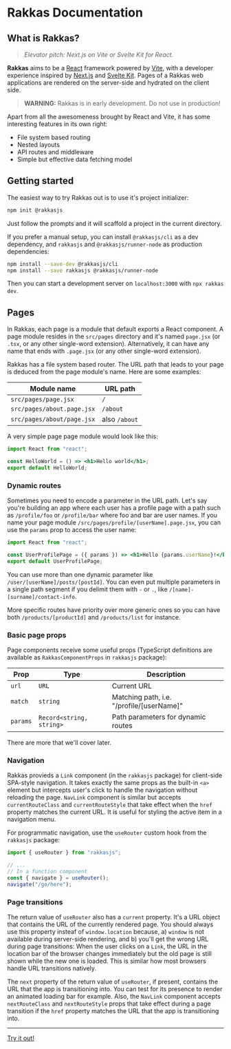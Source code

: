 
# Rakkas Documentation

## What is Rakkas?

> _Elevator pitch: Next.js on Vite or Svelte Kit for React._

**Rakkas** aims to be a [React](https://reactjs.org) framework powered by [Vite](https://vitejs.dev), with a developer experience inspired by [Next.js](https://nextjs.org) and [Svelte Kit](https://kit.svelte.dev). Pages of a Rakkas web applications are rendered on the server-side and hydrated on the client side.

> **WARNING:** Rakkas is in early development. Do not use in production!

Apart from all the awesomeness brought by React and Vite, it has some interesting features in its own right:

- File system based routing
- Nested layouts
- API routes and middleware
- Simple but effective data fetching model

## Getting started

The easiest way to try Rakkas out is to use it's project initializer:

```sh
npm init @rakkasjs
```

Just follow the prompts and it will scaffold a project in the current directory.

If you prefer a manual setup, you can install `@rakkasjs/cli` as a dev dependency, and `rakkasjs` and `@rakkasjs/runner-node` as production dependencies:

```sh
npm install --save-dev @rakkasjs/cli
npm install --save rakkasjs @rakkasjs/runner-node
```

Then you can start a development server on `localhost:3000` with `npx rakkas dev`.

## Pages

In Rakkas, each page is a module that default exports a React component. A page module resides in the `src/pages` directory and it's named `page.jsx` (or `.tsx`, or any other single-word extension). Alternatively, it can have any name that ends with `.page.jsx` (or any other single-word extension).

Rakkas has a file system based router. The URL path that leads to your page is deduced from the page module's name. Here are some examples:

| Module name                | URL path      |
| -------------------------- | ------------- |
| `src/pages/page.jsx`       | `/`           |
| `src/pages/about.page.jsx` | `/about`      |
| `src/pages/about/page.jsx` | also `/about` |

A very simple page page module would look like this:

```jsx
import React from "react";

const HelloWorld = () => <h1>Hello world</h1>;
export default HelloWorld;
```

### Dynamic routes

Sometimes you need to encode a parameter in the URL path. Let's say you're building an app where each user has a profile page with a path such as `/profile/foo` or `/profile/bar` where foo and bar are user names. If you name your page module `/src/pages/profile/[userName].page.jsx`, you can use the `params` prop to access the user name:

```jsx
import React from "react";

const UserProfilePage = ({ params }) => <h1>Hello {params.userName}!</h1>;
export default UserProfilePage;
```

You can use more than one dynamic parameter like `/user/[userName]/posts/[postId]`. You can even put multiple parameters in a single path segment if you delimit them with `-` or `.`, like `/[name]-[surname]/contact-info`.

More specific routes have priority over more generic ones so you can have both `/products/[productId]` and `/products/list` for instance.

### Basic page props

Page components receive some useful props (TypeScript definitions are available as `RakkasComponentProps` in `rakkasjs` package):

| Prop     | Type                     | Description                               |
| -------- | ------------------------ | ----------------------------------------- |
| `url`    | `URL`                    | Current URL                               |
| `match`  | `string`                 | Matching path, i.e. "/profile/[userName]" |
| `params` | `Record<string, string>` | Path parameters for dynamic routes        |

There are more that we'll cover later.

### Navigation

Rakkas provieds a `Link` component (in the `rakkasjs` package) for client-side SPA-style navigation. It takes exactly the same props as the built-in `<a>` element but intercepts user's click to handle the navigation without reloading the page. `NavLink` component is similar but accepts `currentRouteClass` and `currentRouteStyle` that take effect when the `href` property matches the current URL. It is useful for styling the active item in a navigation menu.

For programmatic navigation, use the `useRouter` custom hook from the `rakkasjs` package:

```js
import { useRouter } from "rakkasjs";

// ...
// In a function component
const { navigate } = useRouter();
navigate("/go/here");
```

### Page transitions

The return value of `useRouter` also has a `current` property. It's a URL object that contains the URL of the currently rendered page. You should always use this property insteaf of `window.location` because, a) `window` is not available during server-side rendering, and b) you'll get the wrong URL during page transitions: When the user clicks on a `Link`, the URL in the location bar of the browser changes immediately but the old page is still shown while the new one is loaded. This is similar how most browsers handle URL transitions natively.

The `next` property of the return value of `useRouter`, if present, contains the URL that the app is transitioning into. You can test for its presence to render an animated loading bar for example. Also, the `NavLink` component accepts `nextRouteClass` and `nextRouteStyle` props that take effect during a page transition if the `href` property matches the URL that the app is transitioning into.

---

[Try it out!](/examples/pokemon)
